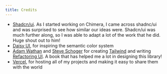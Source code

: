 ```yaml
---
title: Credits
---
```


- [Shadcn/ui](https://ui.shadcn.com/). As I started working on Chimera, I came across shadnc/ui and was surprised to see how similar our ideas were. Shadcn/ui was much further along, so I was able to adapt a lot of the work that he did. Huge shout out to him!
- [Daisy UI](https://daisyui.com/), for inspiring the semantic color system
- [Adam Wathan](https://twitter.com/adamwathan) and [Steve Schoger](https://twitter.com/steveschoger) for creating [Tailwind](https://tailwindcss.com/) and writing [Refactoring UI](https://www.refactoringui.com/). A book that has helped me a lot in designing this library!
- [Vercel](https://vercel.com/), for hosting all of my projects and making it easy to share them with the world
